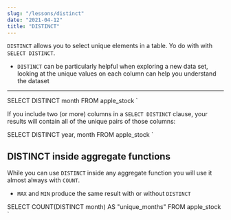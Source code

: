 ```yaml
---
slug: "/lessons/distinct"
date: "2021-04-12"
title: "DISTINCT"
---
```



`DISTINCT` allows you to select unique elements in a table.
Yo do with with `SELECT DISTINCT`.

-   `DISTINCT` can be particularly helpful when exploring a new data set,
    looking at the unique values on each column can help you understand the dataset

---

SELECT DISTINCT month
FROM apple_stock
`

<SQLSection defaultValue={l12_q1} classes="editor-wrapper"></SQLSection>

If you include two (or more) columns in a `SELECT DISTINCT` clause,
your results will contain all of the unique pairs of those columns:

SELECT DISTINCT year, month
FROM apple_stock
`

<SQLSection defaultValue={l12_q2} classes="editor-wrapper"></SQLSection>

## DISTINCT inside aggregate functions

While you can use `DISTINCT` inside any aggregate function you will use it
almost always with `COUNT`.

-   `MAX` and `MIN` produce the same result with or without `DISTINCT`

SELECT COUNT(DISTINCT month) AS "unique_months"
FROM apple_stock
`

<SQLSection defaultValue={l12_q3} classes="editor-wrapper"></SQLSection>
